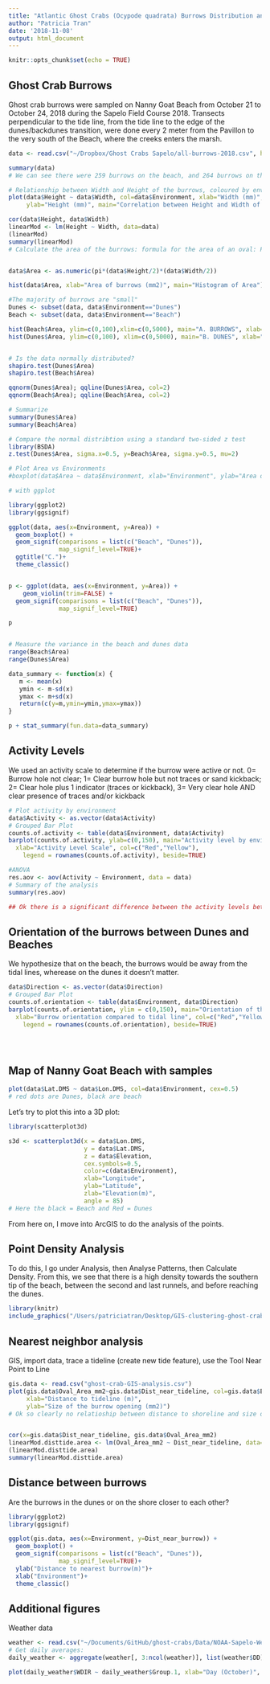 ```yaml
---
title: "Atlantic Ghost Crabs (Ocypode quadrata) Burrows Distribution and Activity along the South Portion of Nanny Goat Beach, Sapelo Island, Georgia, USA."
author: "Patricia Tran"
date: '2018-11-08'
output: html_document
---
```


```r
knitr::opts_chunk$set(echo = TRUE)
```

## Ghost Crab Burrows

Ghost crab burrows were sampled on Nanny Goat Beach from October 21 to October 24, 2018 during the Sapelo Field Course 2018. Transects perpendicular to the tide line, from the tide line to the edge of the dunes/backdunes transition, were done every 2 meter from the Pavillon to the very south of the Beach, where the creeks enters the marsh.


```r
data <- read.csv("~/Dropbox/Ghost Crabs Sapelo/all-burrows-2018.csv", header=TRUE)

summary(data)
# We can see there were 259 burrows on the beach, and 264 burrows on the sand.

# Relationship between Width and Height of the burrows, coloured by environment
plot(data$Height ~ data$Width, col=data$Environment, xlab="Width (mm)", 
     ylab="Height (mm)", main="Correlation between Height and Width of Burrows")

cor(data$Height, data$Width)
linearMod <- lm(Height ~ Width, data=data)
(linearMod)
summary(linearMod)
# Calculate the area of the burrows: formula for the area of an oval: PI x (height/2) x (width/2)


data$Area <- as.numeric(pi*(data$Height/2)*(data$Width/2))

hist(data$Area, xlab="Area of burrows (mm2)", main="Histogram of Area")

#The majority of burrows are "small" 
Dunes <- subset(data, data$Environment=="Dunes")
Beach <- subset(data, data$Environment=="Beach")

hist(Beach$Area, ylim=c(0,100),xlim=c(0,5000), main="A. BURROWS", xlab="Size (area) of the burrow (mm2)")
hist(Dunes$Area, ylim=c(0,100), xlim=c(0,5000), main="B. DUNES", xlab="Size (area) of the burrow (mm2)")


# Is the data normally distributed?
shapiro.test(Dunes$Area)
shapiro.test(Beach$Area)

qqnorm(Dunes$Area); qqline(Dunes$Area, col=2)
qqnorm(Beach$Area); qqline(Beach$Area, col=2)

# Summarize
summary(Dunes$Area)
summary(Beach$Area)

# Compare the normal distribtion using a standard two-sided z test
library(BSDA)
z.test(Dunes$Area, sigma.x=0.5, y=Beach$Area, sigma.y=0.5, mu=2)

# Plot Area vs Environments
#boxplot(data$Area ~ data$Environment, xlab="Environment", ylab="Area of each burrow (mm2)", main="Area of burrows by environment type")

# with ggplot

library(ggplot2)
library(ggsignif)

ggplot(data, aes(x=Environment, y=Area)) + 
  geom_boxplot() +
  geom_signif(comparisons = list(c("Beach", "Dunes")), 
              map_signif_level=TRUE)+
  ggtitle("C.")+
  theme_classic()


p <- ggplot(data, aes(x=Environment, y=Area)) + 
    geom_violin(trim=FALSE) +
  geom_signif(comparisons = list(c("Beach", "Dunes")), 
              map_signif_level=TRUE)

p


# Measure the variance in the beach and dunes data
range(Beach$Area)
range(Dunes$Area)

data_summary <- function(x) {
   m <- mean(x)
   ymin <- m-sd(x)
   ymax <- m+sd(x)
   return(c(y=m,ymin=ymin,ymax=ymax))
}

p + stat_summary(fun.data=data_summary)

```

## Activity Levels
We used an activity scale to determine if the burrow were active or not. 0= Burrow hole not clear; 1= Clear burrow hole but not traces or sand kickback; 2= Clear hole plus 1 indicator (traces or kickback), 3= Very clear hole AND clear presence of traces and/or kickback

```r
# Plot activity by environment
data$Activity <- as.vector(data$Activity)
# Grouped Bar Plot
counts.of.activity <- table(data$Environment, data$Activity)
barplot(counts.of.activity, ylab=c(0,150), main="Activity level by environment type",
  xlab="Activity Level Scale", col=c("Red","Yellow"),
 	legend = rownames(counts.of.activity), beside=TRUE)

#ANOVA
res.aov <- aov(Activity ~ Environment, data = data)
# Summary of the analysis
summary(res.aov)

## Ok there is a significant difference between the activity levels between the beach and dunes, but how can I test if there is a significant different *within* each activity level scale, between the two environments?

```

## Orientation of the burrows between Dunes and Beaches
We hypothesize that on the beach, the burrows would be away from the tidal lines, wherease on the dunes it doesn't matter.

```r
data$Direction <- as.vector(data$Direction)
# Grouped Bar Plot
counts.of.orientation <- table(data$Environment, data$Direction)
barplot(counts.of.orientation, ylim = c(0,150), main="Orientation of the burrows by environment type",
  xlab="Burrow orientation compared to tidal line", col=c("Red","Yellow"),
 	legend = rownames(counts.of.orientation), beside=TRUE)





```

## Map of Nanny Goat Beach with samples
```r

plot(data$Lat.DMS ~ data$Lon.DMS, col=data$Environment, cex=0.5)
# red dots are Dunes, black are beach

```

Let's try to plot this into a 3D plot:
```r
library(scatterplot3d)

s3d <- scatterplot3d(x = data$Lon.DMS, 
                     y = data$Lat.DMS, 
                     z = data$Elevation,
                     cex.symbols=0.5,
                     color=c(data$Environment),
                     xlab="Longitude",
                     ylab="Latitude",
                     zlab="Elevation(m)",
                     angle = 85)
# Here the black = Beach and Red = Dunes
```



From here on, I move into ArcGIS to do the analysis of the points.

## Point Density Analysis

To do this, I go under Analysis, then Analyse Patterns, then Calculate Density. From this, we see that there is a high density towards the southern tip of the beach, between the second and last runnels, and before reaching the dunes. 
```r
library(knitr)
include_graphics("/Users/patriciatran/Desktop/GIS-clustering-ghost-crabs.png")
```

## Nearest neighbor analysis
GIS, import data, trace a tideline (create new tide feature), use the Tool Near Point to Line
```r
gis.data <- read.csv("ghost-crab-GIS-analysis.csv")
plot(gis.data$Oval_Area_mm2~gis.data$Dist_near_tideline, col=gis.data$Environment,
     xlab="Distance to tideline (m)",
     ylab="Size of the burrow opening (mm2)")
# Ok so clearly no relatioship between distance to shoreline and size of the burrows


cor(x=gis.data$Dist_near_tideline, gis.data$Oval_Area_mm2)
linearMod.disttide.area <- lm(Oval_Area_mm2 ~ Dist_near_tideline, data=gis.data)
(linearMod.disttide.area)
summary(linearMod.disttide.area)


```

## Distance between burrows
Are the burrows in the dunes or on the shore closer to each other?
```r
library(ggplot2)
library(ggsignif)

ggplot(gis.data, aes(x=Environment, y=Dist_near_burrow)) + 
  geom_boxplot() +
  geom_signif(comparisons = list(c("Beach", "Dunes")), 
              map_signif_level=TRUE)+
  ylab("Distance to nearest burrow(m)")+
  xlab("Environment")+
  theme_classic()


```

## Additional figures
Weather data
```r
weather <- read.csv("~/Documents/GitHub/ghost-crabs/Data/NOAA-Sapelo-Weather.tsv", sep="\t")
# Get daily averages:
daily_weather <- aggregate(weather[, 3:ncol(weather)], list(weather$DD), mean)

plot(daily_weather$WDIR ~ daily_weather$Group.1, xlab="Day (October)", ylab="Wind direction")

```

